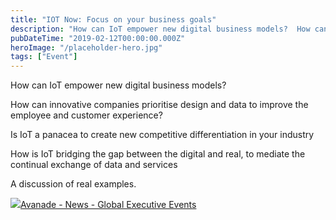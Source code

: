 ```yaml
---
title: "IOT Now: Focus on your business goals"
description: "How can IoT empower new digital business models?  How can innovative companies prioritise design and data to improve the employee and customer experience?  Is IoT a panacea to create new competitive differentiation in your industry  How is IoT bridging the gap between the digital and real, to mediate the continual exchange of data and services  A discussion of real examples.  Avanade - News - Global Executive Events [https://www"
pubDateTime: "2019-02-12T00:00:00.000Z"
heroImage: "/placeholder-hero.jpg"
tags: ["Event"]
---
```


How can IoT empower new digital business models?

How can innovative companies prioritise design and data to improve the employee and customer experience?

Is IoT a panacea to create new competitive differentiation in your industry

How is IoT bridging the gap between the digital and real, to mediate the continual exchange of data and services

A discussion of real examples.

![](/images/2021/02/image-1.png)[Avanade - News - Global Executive Events](https://www.globalexecutiveevents.com/news-avanade)
